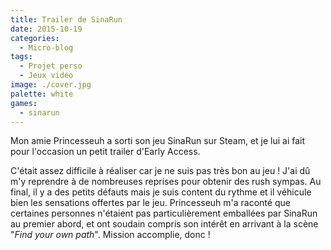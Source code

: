 ```yaml
---
title: Trailer de SinaRun
date: 2015-10-19
categories:
  - Micro-blog
tags:
  - Projet perso
  - Jeux vidéo
image: ./cover.jpg
palette: white
games:
  - sinarun
---
```


Mon amie Princesseuh a sorti son jeu SinaRun sur Steam, et je lui ai fait pour l'occasion un petit trailer d'Early Access.


<YouTube id="2bWYz-8PdaY" />

C'était assez difficile à réaliser car je ne suis pas très bon au jeu ! J'ai dû m'y reprendre à de nombreuses reprises pour obtenir des rush sympas. Au final, il y a des petits défauts mais je suis content du rythme et il véhicule bien les sensations offertes par le jeu. Princesseuh m'a raconté que certaines personnes n'étaient pas particulièrement emballées par SinaRun au premier abord, et ont soudain compris son intérêt en arrivant à la scène "_Find your own path_". Mission accomplie, donc !

